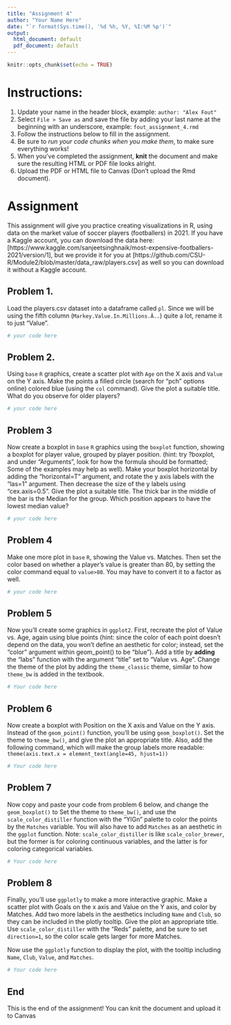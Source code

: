 ```yaml
---
title: "Assignment 4"
author: "Your Name Here"
date: "`r format(Sys.time(), '%d %h, %Y, %I:%M %p')`"
output:
  html_document: default
  pdf_document: default
---
```


```r
knitr::opts_chunk$set(echo = TRUE)
```

# Instructions:

1. Update your name in the header block, example: `author: "Alex Fout" `
1. Select `File > Save as` and save the file by adding your last name at the beginning with an underscore, example: `fout_assignment_4.rmd`
1. Follow the instructions below to fill in the assignment.
1. Be sure to _run your code chunks when you make them_, to make sure everything works!
1. When you've completed the assignment, __knit__ the document and make sure the resulting HTML or PDF file looks alright.
1. Upload the PDF or HTML file to Canvas (Don't upload the Rmd document).


# Assignment

This assignment will give you practice creating visualizations in R, using data on the market value of soccer players (footballers) in 2021. 
If you have a Kaggle account, you can download the data here: [https://www.kaggle.com/sanjeetsinghnaik/most-expensive-footballers-2021/version/1], but we provide it for you at [https://github.com/CSU-R/Module2/blob/master/data_raw/players.csv] as well so you can download it without a Kaggle account.

## Problem 1. 

Load the players.csv dataset into a dataframe called `pl`.
Since we will be using the fifth column (`Markey.Value.In.Millions.Â..`) quite a lot, rename it to just "Value".


```r
# your code here
```


## Problem 2.

Using `base` `R` graphics, create a scatter plot with `Age` on the X axis and `Value` on the Y axis.
Make the points a filled circle (search for "pch" options online) colored blue (using the `col` command).
Give the plot a suitable title.
What do you observe for older players?

```r
# your code here
```

## Problem 3

Now create a boxplot in `base` `R` graphics using the `boxplot` function, showing a boxplot for player value, grouped by player position.
(hint: try ?boxplot, and under "Arguments", look for how the formula should be formatted; Some of the examples may help as well).
Make your boxplot horizontal by adding the "horizontal=T" argument, and rotate the y axis labels with the "las=1" argument.
Then decrease the size of the y labels using "cex.axis=0.5".
Give the plot a suitable title.
The thick bar in the middle of the bar is the Median for the group. Which position appears to have the lowest median value?

```r
# your code here
```

## Problem 4

Make one more plot in `base` `R`, showing the Value vs. Matches. Then set the color based on whether a player's value is greater than 80, by setting the color command equal to `value>80`. You may have to convert it to a factor as well.

```r
# your code here
```

## Problem 5

Now you'll create some graphics in `ggplot2`.
First, recreate the plot of Value vs. Age, again using blue points (hint: since the color of each point doesn't depend on the data, you won't define an aesthetic for color; instead, set the "color" argument within geom_point() to be "blue").
Add a title by __adding__ the "labs" function with the argument "title" set to "Value vs. Age".
Change the theme of the plot by adding the `theme_classic` theme, similar to how `theme_bw` is added in the textbook.

```r
# Your code here
```

## Problem 6

Now create a boxplot with Position on the X axis and Value on the Y axis. 
Instead of the `geom_point()` function, you'll be using `geom_boxplot()`.
Set the theme to `theme_bw()`, and give the plot an appropriate title.
Also, add the following command, which will make the group labels more readable: `theme(axis.text.x = element_text(angle=45, hjust=1))`


```r
# Your code here
```

## Problem 7

Now copy and paste your code from problem 6 below, and change the `geom_boxplot()` to 
Set the theme to `theme_bw()`, and use the `scale_color_distiller` function with the "YlGn" palette to color the points by the `Matches` variable. You will also have to add `Matches` as an aesthetic in the `ggplot` function.
Note: `scale_color_distiller` is like `scale_color_brewer`, but the former is for coloring continuous variables, and the latter is for coloring categorical variables.

```r
# Your code here
```

## Problem 8

Finally, you'll use `ggplotly` to make a more interactive graphic.
Make a scatter plot with Goals on the x axis and Value on the Y axis, and color by Matches.
Add two more labels in the aesthetics including `Name` and `Club`, so they can be included in the plotly tooltip.
Give the plot an appropriate title.
Use `scale_color_distiller` with the "Reds" palette, and be sure to set `direction=1`, so the color scale gets larger for more Matches.

Now use the `ggplotly` function to display the plot, with the tooltip including `Name`, `Club`, `Value`, and `Matches`.


```r
# Your code here
```

## End

This is the end of the assignment!
You can knit the document and upload it to Canvas


